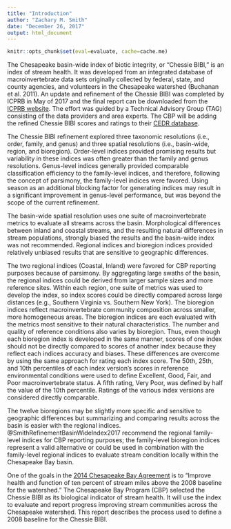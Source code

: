 ```yaml
---
title: "Introduction"
author: "Zachary M. Smith"
date: "December 26, 2017"
output: html_document
---
```


```r
knitr::opts_chunk$set(eval=evaluate, cache=cache.me)
```

The Chesapeake basin-wide index of biotic integrity, or “Chessie BIBI,” is an index of stream health. It was developed from an integrated database of macroinvertebrate data sets originally collected by federal, state, and county agencies, and volunteers in the Chesapeake watershed (Buchanan et al. 2011). An update and refinement of the Chessie BIBI was completed by ICPRB in May of 2017 and the final report can be downloaded from the [ICPRB website]("https://www.potomacriver.org/focus-areas/aquatic-life/chessie-bibi-stream-health-indicator/"). The effort was guided by a Technical Advisory Group (TAG) consisting of the data providers and area experts. The CBP will be adding the refined Chessie BIBI scores and ratings to their [CEDR database]("http://data.chesapeakebay.net/LivingResources").

The Chessie BIBI refinement explored three taxonomic resolutions (i.e., order, family, and genus) and three spatial resolutions (i.e., basin-wide, region, and bioregion). Order-level indices provided promising results but variability in these indices was often greater than the family and genus resolutions. Genus-level indices generally provided comparable classification efficiency to the family-level indices, and therefore, following the concept of parsimony, the family-level indices were favored. Using season as an additional blocking factor for generating indices may result in a significant improvement in genus-level performance, but was beyond the scope of the current refinement.

The basin-wide spatial resolution uses one suite of macroinvertebrate metrics to evaluate all streams across the basin.  Morphological differences between inland and coastal streams, and the resulting natural differences in stream populations, strongly biased the results and the basin-wide index was not recommended. Regional indices and bioregion indices provided relatively unbiased results that are sensitive to geographic differences. 

The two regional indices (Coastal, Inland) were favored for CBP reporting purposes because of parsimony. By aggregating large swaths of the basin, the regional indices could be derived from larger sample sizes and more reference sites.  Within each region, one suite of metrics was used to develop the index, so index scores could be directly compared across large distances (e.g., Southern Virginia vs. Southern New York). The bioregion indices reflect macroinvertebrate community composition across smaller, more homogeneous areas. The bioregion indices are each evaluated with the metrics most sensitive to their natural characteristics. The number and quality of reference conditions also varies by bioregion. Thus, even though each bioregion index is developed in the same manner, scores of one index should not be directly compared to scores of another index because they reflect each indices accuracy and biases. These differences are overcome by using the same approach for rating each index score. The 50th, 25th, and 10th percentiles of each index version’s scores in reference environmental conditions were used to define Excellent, Good, Fair, and Poor macroinvertebrate status. A fifth rating, Very Poor, was defined by half the value of the 10th percentile. Ratings of the various index versions are considered directly comparable.

The twelve bioregions may be slightly more specific and sensitive to geographic differences but summarizing and comparing results across the basin is easier with the regional indices. @SmithRefinementBasinWideIndex2017 recommend the regional family-level indices for CBP reporting purposes; the family-level bioregion indices represent a valid alternative or could be used in combination with the family-level regional indices to evaluate stream condition locally within the Chesapeake Bay basin.

One of the goals in the [2014 Chesapeake Bay Agreement](https://www.chesapeakebay.net/what/what_guides_us/watershed_agreement) is to “Improve health and function of ten percent of stream miles above the 2008 baseline for the watershed.” The Chesapeake Bay Program (CBP) selected the Chessie BIBI as its biological indicator of stream health. It will use the index to evaluate and report progress improving stream communities across the Chesapeake watershed. This report describes the process used to define a 2008 baseline for the Chessie BIBI.  